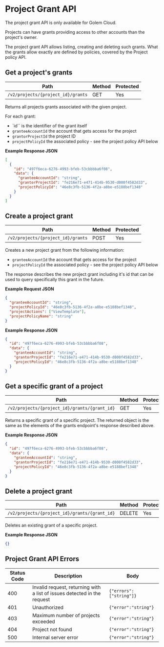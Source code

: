 
# Project Grant API

<Callout type="info">
  The project grant API is only available for Golem Cloud.
</Callout>

Projects can have grants providing access to other accounts than the project's owner.

The project grant API allows listing, creating and deleting such grants. What the grants allow exactly are defined by policies, covered by the Project policy API.

## Get a project's grants

| Path                               | Method | Protected |
| ---------------------------------- | ------ | --------- |
| `/v2/projects/{project_id}/grants` | GET    | Yes       |

Returns all projects grants associated with the given project.

For each grant:

- `id`` is the identifier of the grant itself
- `granteeAccountId` the account that gets access for the project
- `grantorProjectId` the project ID
- `projectPolicyId` the associated policy - see the project policy API below

**Example Response JSON**

```json copy
[
  {
    "id": "497f6eca-6276-4993-bfeb-53cbbbba6f08",
    "data": {
      "granteeAccountId": "string",
      "grantorProjectId": "fe216e71-e471-414b-9530-d000f4582d33",
      "projectPolicyId": "46e8c3fb-5136-4f2a-a8be-e5188bef1348"
    }
  }
]
```

## Create a project grant

| Path                               | Method | Protected |
| ---------------------------------- | ------ | --------- |
| `/v2/projects/{project_id}/grants` | POST   | Yes       |

Creates a new project grant from the following information:

- `granteeAccountId` the account that gets access for the project
- `projectPolicyId` the associated policy - see the project policy API below

The response describes the new project grant including it's id that can be used to query specifically this grant in the future.

**Example Request JSON**

```json copy
{
  "granteeAccountId": "string",
  "projectPolicyId": "46e8c3fb-5136-4f2a-a8be-e5188bef1348",
  "projectActions": ["ViewTemplate"],
  "projectPolicyName": "string"
}
```

**Example Response JSON**

```json copy
{
  "id": "497f6eca-6276-4993-bfeb-53cbbbba6f08",
  "data": {
    "granteeAccountId": "string",
    "grantorProjectId": "fe216e71-e471-414b-9530-d000f4582d33",
    "projectPolicyId": "46e8c3fb-5136-4f2a-a8be-e5188bef1348"
  }
}
```

## Get a specific grant of a project

| Path                                          | Method | Protected |
| --------------------------------------------- | ------ | --------- |
| `/v2/projects/{project_id}/grants/{grant_id}` | GET    | Yes       |

Returns a specific grant of a specific project. The returned object is the same as the elements of the grants endpoint's response described above.

**Example Response JSON**

```json copy
{
  "id": "497f6eca-6276-4993-bfeb-53cbbbba6f08",
  "data": {
    "granteeAccountId": "string",
    "grantorProjectId": "fe216e71-e471-414b-9530-d000f4582d33",
    "projectPolicyId": "46e8c3fb-5136-4f2a-a8be-e5188bef1348"
  }
}
```

## Delete a project grant

| Path                                          | Method | Protected |
| --------------------------------------------- | ------ | --------- |
| `/v2/projects/{project_id}/grants/{grant_id}` | DELETE | Yes       |

Deletes an existing grant of a specific project.

**Example Response JSON**

```json copy
{}
```

## Project Grant API Errors

| Status Code | Description                                                              | Body                    |
| ----------- | ------------------------------------------------------------------------ | ----------------------- |
| 400         | Invalid request, returning with a list of issues detected in the request | `{"errors":["string"]}` |
| 401         | Unauthorized                                                             | `{"error":"string"}`    |
| 403         | Maximum number of projects exceeded                                      | `{"error":"string"}`    |
| 404         | Project not found                                                        | `{"error":"string"}`    |
| 500         | Internal server error                                                    | `{"error":"string"}`    |
